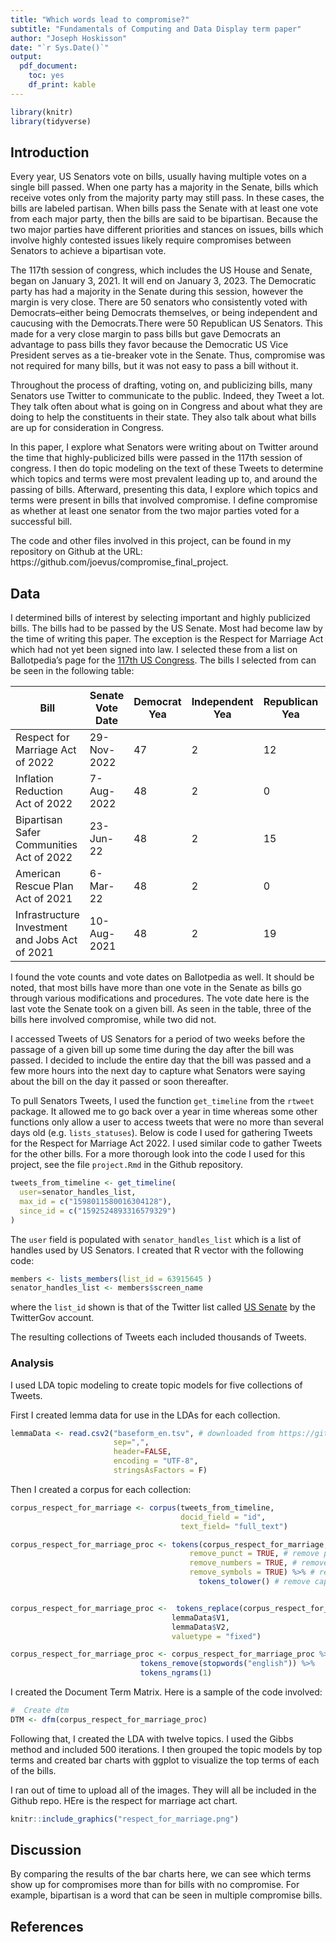 ```yaml
---
title: "Which words lead to compromise?"
subtitle: "Fundamentals of Computing and Data Display term paper"
author: "Joseph Hoskisson"
date: "`r Sys.Date()`"
output:
  pdf_document:
    toc: yes
    df_print: kable
---
```


```r
library(knitr)
library(tidyverse)
```

## Introduction

Every year, US Senators vote on bills, usually having multiple votes on a single bill passed. When one party has a majority in the Senate, bills which receive votes only from the majority party may still pass. In these cases, the bills are labeled partisan. When bills pass the Senate with at least one vote from each major party, then the bills are said to be bipartisan. Because the two major parties have different priorities and stances on issues, bills which involve highly contested issues likely require compromises between Senators to achieve a bipartisan vote.

The 117th session of congress, which includes the US House and Senate, began on January 3, 2021. It will end on January 3, 2023. The Democratic party has had a majority in the Senate during this session, however the margin is very close. There are 50 senators who consistently voted with Democrats--either being Democrats themselves, or being independent and caucusing with the Democrats.There were 50 Republican US Senators. This made for a very close margin to pass bills but gave Democrats an advantage to pass bills they favor because the Democratic US Vice President serves as a tie-breaker vote in the Senate. Thus, compromise was not required for many bills, but it was not easy to pass a bill without it.

Throughout the process of drafting, voting on, and publicizing bills, many Senators use Twitter to communicate to the public. Indeed, they Tweet a lot. They talk often about what is going on in Congress and about what they are doing to help the constituents in their state. They also talk about what bills are up for consideration in Congress.

In this paper, I explore what Senators were writing about on Twitter around the time that highly-publicized bills were passed in the 117th session of congress. I then do topic modeling on the text of these Tweets to determine which topics and terms were most prevalent leading up to, and around the passing of bills. Afterward, presenting this data, I explore which topics and terms were present in bills that involved compromise. I define compromise as whether at least one senator from the two major parties voted for a successful bill.

The code and other files involved in this project, can be found in my repository on Github at the URL: https://github.com/joevus/compromise_final_project. 

## Data

I determined bills of interest by selecting important and highly publicized bills. The bills had to be passed by the US Senate. Most had become law by the time of writing this paper. The exception is the Respect for Marriage Act which had not yet been signed into law. I selected these from a list on Ballotpedia's page for the [117th US Congress](https://ballotpedia.org/117th_United_States_Congress). The bills I selected from can be seen in the following table:
 
 |Bill                     | Senate Vote Date | Democrat Yea | Independent Yea | Republican  Yea | Compromise? |
 |-------------------------|--------------|---------|----------|---------|-----------|
 |Respect for Marriage Act of 2022 | 29-Nov-2022 | 47 | 2 | 12 | Y |
 |Inflation Reduction Act of 2022 |7-Aug-2022 | 48 | 2 | 0 | N|
 |Bipartisan Safer Communities Act of 2022 |23-Jun-22 | 48 | 2 | 15 | Y|
 |American Rescue Plan Act of 2021 | 6-Mar-22 | 48 | 2 | 0 | N |
 |Infrastructure Investment and Jobs Act of 2021 | 10-Aug-2021 | 48 | 2 | 19 | Y |

I found the vote counts and vote dates on Ballotpedia as well. It should be noted, that most bills have more than one vote in the Senate as bills go through various modifications and procedures. The vote date here is the last vote the Senate took on a given bill. As seen in the table, three of the bills here involved compromise, while two did not.
 
I accessed Tweets of US Senators for a period of two weeks before the passage of a given bill up some time during the day after the bill was passed. I decided to include the entire day that the bill was passed and a few more hours into the next day to capture what Senators were saying about the bill on the day it passed or soon thereafter.

To pull Senators Tweets, I used the function `get_timeline` from the `rtweet` package. It allowed me to go back over a year in time whereas some other functions only allow a user to access tweets that were no more than several days old (e.g. `lists_statuses`). Below is code I used for gathering Tweets for the Respect for Marriage Act 2022. I used similar code to gather Tweets for the other bills. For a more thorough look into the code I used for this project, see the file `project.Rmd` in the Github repository.

```r
tweets_from_timeline <- get_timeline(
  user=senator_handles_list,
  max_id = c("1598011580016304128"),
  since_id = c("1592524893316579329")
)
```

The `user` field is populated with `senator_handles_list` which is a list of handles used by US Senators. I created that R vector with the following code:

```r
members <- lists_members(list_id = 63915645 )
senator_handles_list <- members$screen_name
```

where the `list_id` shown is that of the Twitter list called [US Senate](https://twitter.com/i/lists/63915645) by the TwitterGov account.

The resulting collections of Tweets each included thousands of Tweets.


### Analysis

I used LDA topic modeling to create topic models for five collections of Tweets.

First I created lemma data for use in the LDAs for each collection.

```r
lemmaData <- read.csv2("baseform_en.tsv", # downloaded from https://github.com/tm4ss/tm4ss.github.io/tree/master/resources
                       sep=",", 
                       header=FALSE, 
                       encoding = "UTF-8", 
                       stringsAsFactors = F)
```

Then I created a corpus for each collection:

```r
corpus_respect_for_marriage <- corpus(tweets_from_timeline,
                                      docid_field = "id",
                                      text_field= "full_text")

corpus_respect_for_marriage_proc <- tokens(corpus_respect_for_marriage,
                                        remove_punct = TRUE, # remove punctuation
                                        remove_numbers = TRUE, # remove numbers
                                        remove_symbols = TRUE) %>% # remove symbols (for social media data, could remove everything except letters)
                                          tokens_tolower() # remove capitalization



```

```r
corpus_respect_for_marriage_proc <-  tokens_replace(corpus_respect_for_marriage_proc, # "Substitute token types based on vectorized one-to-one matching"
                                    lemmaData$V1, 
                                    lemmaData$V2,
                                    valuetype = "fixed") 
```

```r
corpus_respect_for_marriage_proc <- corpus_respect_for_marriage_proc %>%
                             tokens_remove(stopwords("english")) %>%
                             tokens_ngrams(1) 
```

I created the Document Term Matrix. Here is a sample of the code involved:

```r
#  Create dtm
DTM <- dfm(corpus_respect_for_marriage_proc)
```

Following that, I created the LDA with twelve topics. I used the Gibbs method and included 500 iterations. I then grouped the topic models by top terms and created bar charts with ggplot to visualize the top terms of each of the bills.

I ran out of time to upload all of the images. They will all be included in the Github repo. HEre is the respect for marriage act chart.

```r
knitr::include_graphics("respect_for_marriage.png")
```


## Discussion

By comparing the results of the bar charts here, we can see which terms show up for compromises more than for bills with no compromise. For example, bipartisan is a word that can be seen in multiple compromise bills.

## References
